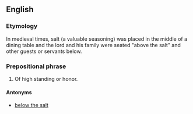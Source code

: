 ==English==

===Etymology===
In medieval times, salt (a valuable seasoning) was placed in the middle of a dining table and the lord and his family were seated "above the salt" and other guests or servants below.

===Prepositional phrase===
{{en-prep phrase|[[above]] [[the]] [[salt]]}}

# {{label|en|idiomatic}} Of high standing or honor.

====Antonyms====
* [[below the salt]]
